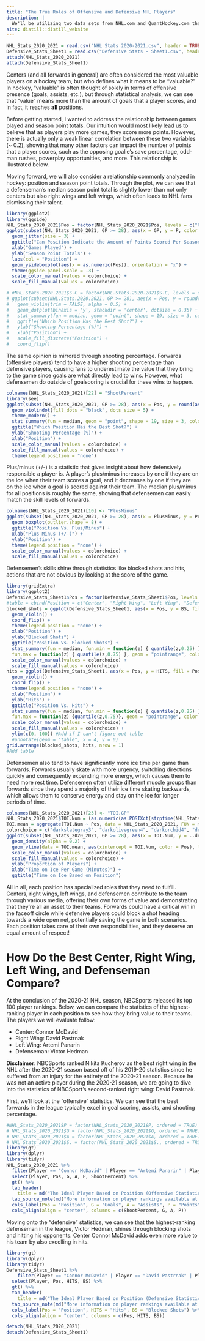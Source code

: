 ---
title: "The True Roles of Offensive and Defensive NHL Players"
description: |
  We'll be utilizing two data sets from NHL.com and QuantHockey.com that contain statistics of active skaters (all players excluding goaltenders) who played in at least 28 games during the 2020-21 NHL regular season. 
site: distill::distill_website
---

```{r, echo = FALSE}
NHL_Stats_2020_2021 = read.csv("NHL Stats 2020-2021.csv", header = TRUE, sep = ",")
Defensive_Stats_Sheet1 = read.csv("Defensive Stats - Sheet1.csv", header = TRUE, sep = ",")
attach(NHL_Stats_2020_2021) 
attach(Defensive_Stats_Sheet1)
```

Centers (and all forwards in general) are often considered the most valuable players on a hockey team, but who defines what it means to be "valuable?" In hockey, "valuable" is often thought of solely in terms of offensive presence (goals, assists, etc.), but through statistical analysis, we can see that "value" means more than the amount of goals that a player scores, and in fact, it reaches **all** positions.

Before getting started, I wanted to address the relationship between games played and season point totals. Our intuition would most likely lead us to believe that as players play more games, they score more points. However, there is actually only a weak linear correlation between these two variables (~ 0.2), showing that many other factors can impact the number of points that a player scores, such as the opposing goalie's save percentage, odd-man rushes, powerplay opportunities, and more. This relationship is illustrated below.

Moving forward, we will also consider a relationship commonly analyzed in hockey: position and season point totals. Through the plot, we can see that a defenseman's median season point total is slightly lower than not only centers but also right wings and left wings, which often leads to NHL fans dismissing their talent. 

```{r, echo = FALSE}
library(ggplot2)
library(ggside)
NHL_Stats_2020_2021$Pos = factor(NHL_Stats_2020_2021$Pos, levels = c("C", "R", "L", "D"), labels = c("Center", "Right Wing", "Left Wing", "Defenseman"))
ggplot(subset(NHL_Stats_2020_2021, GP >= 28), aes(x = GP, y = P, color = Pos)) +
  geom_jitter(size = 3) +
  ggtitle("Can Position Indicate the Amount of Points Scored Per Season?") +
  xlab("Games Played") +
  ylab("Season Point Totals") +
  labs(col = "Position") +
  geom_ysideboxplot(aes(x = as.numeric(Pos)), orientation = "x") +
  theme(ggside.panel.scale = .3) +
  scale_color_manual(values = colorchoice) +
  scale_fill_manual(values = colorchoice)
```

```{r, echo = FALSE}
# #NHL.Stats.2020.2021$S.C = factor(NHL.Stats.2020.2021$S.C, levels = c("R", "L"), labels = c("Right", "Left"))
# ggplot(subset(NHL.Stats.2020.2021, GP >= 28), aes(x = Pos, y = round(as.numeric(S.), 0), fill = Pos)) + 
#   geom_violin(trim = FALSE, alpha = 0.5) +
#   geom_dotplot(binaxis = 'y', stackdir = 'center', dotsize = 0.35) +
#   stat_summary(fun = median, geom = "point", shape = 19, size = 3, color = "black") +
#   ggtitle("Which Position Has the Best Shot?") +
#   ylab("Shooting Percentage (%)") +
#   xlab("Position") +
#   scale_fill_discrete("Position") +
#   coord_flip()
```

The same opinion is mirrored through shooting percentage. Forwards (offensive players) tend to have a higher shooting percentage than defensive players, causing fans to underestimate the value that they bring to the game since goals are what directly lead to wins. However, what defensemen do outside of goalscoring is crucial for these wins to happen. 

```{r, echo = FALSE}
colnames(NHL_Stats_2020_2021)[22] = "ShootPercent"
library(see)
ggplot(subset(NHL_Stats_2020_2021, GP >= 28), aes(x = Pos, y = round(as.numeric(ShootPercent), 0), fill = Pos)) +
  geom_violindot(fill_dots = "black", dots_size = 5) +
  theme_modern() +
  stat_summary(fun = median, geom = "point", shape = 19, size = 3, color = "black") +
  ggtitle("Which Position Has the Best Shot?") +
  ylab("Shooting Percentage (%)") +
  xlab("Position") +
  scale_color_manual(values = colorchoice) +
  scale_fill_manual(values = colorchoice) +
  theme(legend.position = "none") 
```

Plus/minus (+/-) is a statistic that gives insight about how defensively responsible a player is. A player's plus/minus increases by one if they are on the ice when their team scores a goal, and it decreases by one if they are on the ice when a goal is scored against their team. The median plus/minus for all positions is roughly the same, showing that defensemen can easily match the skill levels of forwards.

```{r, echo = FALSE}
colnames(NHL_Stats_2020_2021)[10] <- "PlusMinus"
ggplot(subset(NHL_Stats_2020_2021, GP >= 28), aes(x = PlusMinus, y = Pos, fill = Pos)) +
  geom_boxplot(outlier.shape = 8) +
  ggtitle("Position Vs. Plus/Minus") +
  xlab("Plus Minus (+/-)") +
  ylab("Position") +
  theme(legend.position = "none") +
  scale_color_manual(values = colorchoice) +
  scale_fill_manual(values = colorchoice)
```

Defensemen's skills shine through statistics like blocked shots and hits, actions that are not obvious by looking at the score of the game. 

```{r, echo = FALSE}
library(gridExtra)
library(ggplot2)
Defensive_Stats_Sheet1$Pos = factor(Defensive_Stats_Sheet1$Pos, levels = c("R", "L", "D", "C"), labels = c("Right Wing", "Left Wing", "Defenseman", "Center"))
#table = cbind(Position = c("Center", "Right Wing", "Left Wing", "Defenseman"), table(median(Defensive_Stats_Sheet1$HITS[Pos = "Defenseman"])))
blocked_shots = ggplot(Defensive_Stats_Sheet1, aes(x = Pos, y = BS, fill = Pos)) +
  geom_violin() +
  coord_flip() +
  theme(legend.position = "none") +
  xlab("Position") +
  ylab("Blocked Shots") +
  ggtitle("Position Vs. Blocked Shots") +
  stat_summary(fun = median, fun.min = function(z) { quantile(z,0.25) },
  fun.max = function(z) { quantile(z,0.75) }, geom = "pointrange", color = "black") +
  scale_color_manual(values = colorchoice) +
  scale_fill_manual(values = colorchoice) 
hits = ggplot(Defensive_Stats_Sheet1, aes(x = Pos, y = HITS, fill = Pos)) +
  geom_violin() +
  coord_flip() +
  theme(legend.position = "none") +
  xlab("Position") +
  ylab("Hits") +
  ggtitle("Position Vs. Hits") +
  stat_summary(fun = median, fun.min = function(z) { quantile(z,0.25) },
  fun.max = function(z) {quantile(z,0.75)}, geom = "pointrange", color = "black") +
  scale_color_manual(values = colorchoice) +
  scale_fill_manual(values = colorchoice) +
  ylim(c(0, 100)) #Add if I can't figure out table
  #annotate(geom = "table", x = 4, y = 0)
grid.arrange(blocked_shots, hits, nrow = 1)
#Add table
```

Defensemen also tend to have significantly more ice time per game than forwards. Forwards usually skate with more urgency, switching directions quickly and consequently expending more energy, which causes them to need more rest time. Defensemen often utilize different muscle groups than forwards since they spend a majority of their ice time skating backwards, which allows them to conserve energy and stay on the ice for longer periods of time.

```{r, echo = FALSE}
colnames(NHL_Stats_2020_2021)[23] <- "TOI.GP"
NHL_Stats_2020_2021$TOI.Num = (as.numeric(as.POSIXct(strptime(NHL_Stats_2020_2021$TOI.GP, format = "%M:%OS"))) - as.numeric(as.POSIXct(strptime("0", format = "%S")))) / 60
TOI.mean = aggregate(TOI.Num ~ Pos, data = NHL_Stats_2020_2021, FUN = mean)
colorchoice = c("darkslategray3", "darkolivegreen4", "darkorchid4", "deeppink3")
ggplot(subset(NHL_Stats_2020_2021, GP >= 28), aes(x = TOI.Num, y = ..density.., color = Pos, fill = Pos)) +
  geom_density(alpha = 0.2) +
  geom_vline(data = TOI.mean, aes(xintercept = TOI.Num, color = Pos), linetype = "dashed") +
  scale_color_manual(values = colorchoice) +
  scale_fill_manual(values = colorchoice) +
  ylab("Proportion of Players") +
  xlab("Time on Ice Per Game (Minutes)") +
  ggtitle("Time on Ice Based on Position")
```

All in all, each position has specialized roles that they need to fulfill. Centers, right wings, left wings, and defensemen contribute to the team through various media, offering their own forms of value and demonstrating that they're all an asset to their teams. Forwards could have a critical win in the faceoff circle while defensive players could block a shot heading towards a wide open net, potentially saving the game in both scenarios. Each position takes care of their own responsibilities, and they deserve an equal amount of respect!

# **How Do the Best Center, Right Wing, Left Wing, and Defenseman Compare?**

At the conclusion of the 2020-21 NHL season, NBCSports released its top 100 player rankings. Below, we can compare the statistics of the highest-ranking player in each position to see how they bring value to their teams. The players we will evaluate follow:

- Center: Connor McDavid
- Right Wing: David Pastrnak
- Left Wing: Artemi Panarin
- Defenseman: Victor Hedman

**Disclaimer**: NBCSports ranked Nikita Kucherov as the best right wing in the NHL after the 2020-21 season based off of his 2019-20 statistics since he suffered from an injury for the entirety of the 2020-21 season. Because he was not an active player during the 2020-21 season, we are going to dive into the statistics of NBCSport's second-ranked right wing: David Pastrnak.

First, we'll look at the "offensive" statistics. We can see that the best forwards in the league typically excel in goal scoring, assists, and shooting percentage.

```{r, echo = FALSE}
#NHL_Stats_2020_2021$P = factor(NHL_Stats_2020_2021$P, ordered = TRUE)
# NHL_Stats_2020_2021$G = factor(NHL_Stats_2020_2021$G, ordered = TRUE)
# NHL_Stats_2020_2021$A = factor(NHL_Stats_2020_2021$A, ordered = TRUE)
# NHL_Stats_2020_2021$S. = factor(NHL_Stats_2020_2021$S., ordered = TRUE)
library(gt)
library(dplyr)
library(tidyr)
NHL_Stats_2020_2021 %>%
  filter(Player == "Connor McDavid" | Player == "Artemi Panarin" | Player == "Victor Hedman" | Player == "David Pastrnak") %>%
  select(Player, Pos, G, A, P, ShootPercent) %>%
  gt() %>%
  tab_header(
    title = md("The Ideal Player Based on Position (Offensive Statistics)")) %>%
  tab_source_note(md("More information on player rankings available at NBCSports.com")) %>%
  cols_label(Pos = "Position", G = "Goals", A = "Assists", P = "Points", ShootPercent = "Shooting Percentage") %>%
  cols_align(align = "center", columns = c(ShootPercent, G, A, P))
```

Moving onto the "defensive" statistics, we can see that the highest-ranking defenseman in the league, Victor Hedman, shines through blocking shots and hitting his opponents. Center Connor McDavid adds even more value to his team by also excelling in hits.

```{r, echo = FALSE}
library(gt)
library(dplyr)
library(tidyr)
Defensive_Stats_Sheet1 %>%
    filter(Player == "Connor McDavid" | Player == "David Pastrnak" | Player == "Artemi Panarin" | Player == "Victor Hedman") %>%
  select(Player, Pos, HITS, BS) %>%
  gt() %>%
  tab_header(
    title = md("The Ideal Player Based on Position (Defensive Statistics)")) %>%
  tab_source_note(md("More information on player rankings available at NBCSports.com")) %>%
  cols_label(Pos = "Position", HITS = "Hits", BS = "Blocked Shots") %>%
  cols_align(align = "center", columns = c(Pos, HITS, BS))
```

```{r, echo = FALSE}
detach(NHL_Stats_2020_2021)
detach(Defensive_Stats_Sheet1)
```

